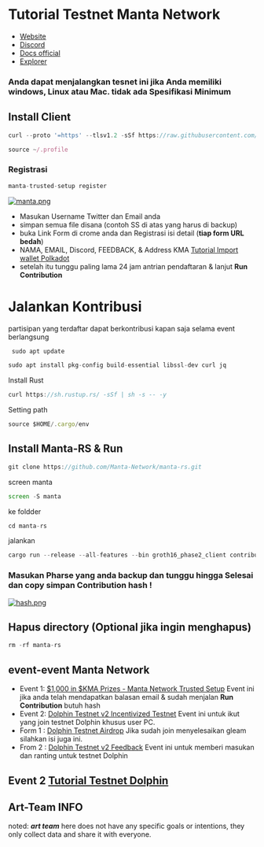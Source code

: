 # Tutorial Testnet Manta Network 

- [Website](https://calamari.network/)
- [Discord](https://discord.gg/mantanetwork) 
- [Docs official ](https://docs.manta.network/) 
- [Explorer](https://dolphin.subscan.io)

### Anda dapat menjalangkan tesnet ini jika Anda memiliki windows, Linux atau Mac. tidak ada Spesifikasi Minimum

## Install Client

```js copy
curl --proto '=https' --tlsv1.2 -sSf https://raw.githubusercontent.com/Manta-Network/manta-rs/main/tools/install.sh | sh
```

```js copy
source ~/.profile
```

### Registrasi
```js copy
manta-trusted-setup register

```

[![manta.png](https://i.postimg.cc/ZYXmCWwF/manta.png)](https://postimg.cc/1402d3hf)

- Masukan Username Twitter dan Email anda
- simpan semua file disana (contoh SS di atas yang harus di backup)
- buka Link Form di crome anda dan Registrasi isi detail (**tiap form URL bedah**)
- NAMA, EMAIL, Discord, FEEDBACK, & Address KMA [Tutorial Import wallet Polkadot](https://art-sy5team.gitbook.io/polkadot-address/)
- setelah itu tunggu paling lama 24 jam antrian pendaftaran & lanjut **Run Contribution** 


# Jalankan Kontribusi
partisipan yang terdaftar dapat berkontribusi kapan saja selama event berlangsung

```js copy
 sudo apt update
```

```js copy
sudo apt install pkg-config build-essential libssl-dev curl jq
```

Install Rust

```js copy
curl https://sh.rustup.rs/ -sSf | sh -s -- -y
```

Setting path

```js copy
source $HOME/.cargo/env
```

## Install Manta-RS & Run

```js copy
git clone https://github.com/Manta-Network/manta-rs.git
```
screen manta
```js copy
screen -S manta
```
ke foldder
```js copy
cd manta-rs
```
jalankan 
```js copy
cargo run --release --all-features --bin groth16_phase2_client contribute
```

### **Masukan Pharse yang anda backup dan tunggu hingga Selesai dan copy simpan Contribution hash !**

[![hash.png](https://i.postimg.cc/PJLkSwMy/hash.png)](https://postimg.cc/XB0hJXmB)

## Hapus directory (Optional jika ingin menghapus)
```js copy
rm -rf manta-rs
```

## event-event Manta Network 

- Event 1: [$1,000 in $KMA Prizes - Manta Network Trusted Setup](https://gleam.io/hCQmJ/manta-network-trusted-setup-campaign) Event ini jika anda telah mendapatkan balasan email & sudah menjalan **Run Contribution** butuh hash
- Event 2: [Dolphin Testnet v2 Incentivized Testnet](https://gleam.io/ye0bg/dolphin-testnet-v2-airdrop) Event ini untuk ikut yang join testnet Dolphin khusus user PC.
- Form 1 : [Dolphin Testnet Airdrop](https://docs.google.com/forms/d/e/1FAIpQLScNkYcYQxn9ZpJOc0mg00i2HEV5qHQmSESDDGlFSJHC8bB2rQ/viewform) Jika sudah join menyelesaikan gleam silahkan isi juga ini.
- From 2 : [Dolphin Testnet v2 Feedback](https://docs.google.com/forms/d/e/1FAIpQLSeXxAUNQWNIWS5wOYjlmYNcBvkuTY6jwZbjS4gkqHjcQpRB2A/viewform) Event ini untuk memberi masukan dan ranting untuk testnet Dolphin 

## Event 2 [Tutorial Testnet Dolphin](https://art-sy5team.gitbook.io/dolphin/)


## Art-Team INFO
noted: ***art team*** here does not have any specific goals or intentions, they only collect data and share it with everyone.